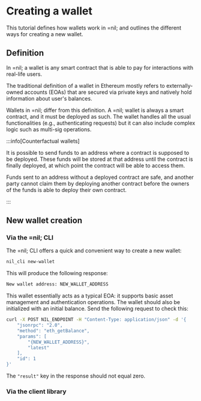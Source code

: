 # Creating a wallet

This tutorial defines how wallets work in =nil; and outlines the different ways for creating a new wallet.

## Definition

In =nil; a wallet is any smart contract that is able to pay for interactions with real-life users.

The traditional definition of a wallet in Ethereum mostly refers to externally-owned accounts (EOAs) that are secured via private keys and natively hold information about user's balances.

Wallets in =nil; differ from this definition. A =nil; wallet is always a smart contract, and it must be deployed as such. The wallet handles all the usual functionalities (e.g., authenticating requests) but it can also include complex logic such as multi-sig operations.

:::info[Counterfactual wallets]

It is possible to send funds to an address where a contract is supposed to be deployed. These funds will be stored at that address until the contract is finally deployed, at which point the contract will be able to access them.

Funds sent to an address without a deployed contract are safe, and another party cannot claim them by deploying another contract before the owners of the funds is able to deploy their own contract.

:::

## New wallet creation

### Via the =nil; CLI

The =nil; CLI offers a quick and convenient way to create a new wallet:

```bash
nil_cli new-wallet
```

This will produce the following response:

```bash
New wallet address: NEW_WALLET_ADDRESS
```

This wallet essentially acts as a typical EOA: it supports basic asset management and authentication operations. The wallet should also be initialized with an initial balance. Send the following request to check this:

```bash
curl -X POST NIL_ENDPOINT -H "Content-Type: application/json" -d '{
    "jsonrpc": "2.0",
    "method": "eth_getBalance",
    "params": [
        "{NEW_WALLET_ADDRESS}",
        "latest"
    ],
    "id": 1
}'
```

The `"result"` key in the response should not equal zero.

### Via the client library




